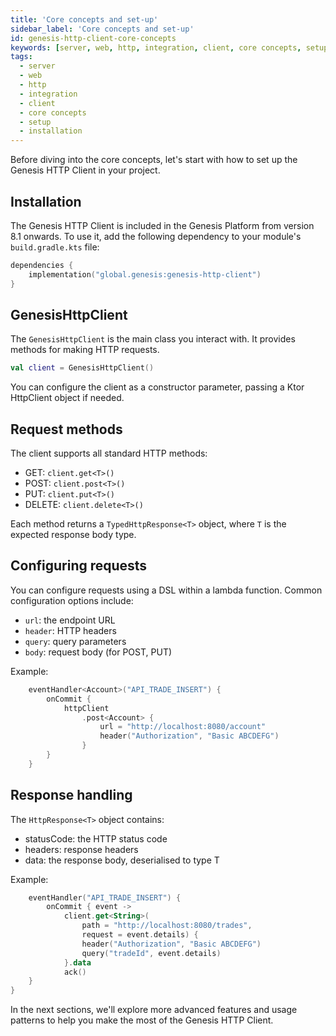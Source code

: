 ```yaml
---
title: 'Core concepts and set-up'
sidebar_label: 'Core concepts and set-up'
id: genesis-http-client-core-concepts
keywords: [server, web, http, integration, client, core concepts, setup, installation]
tags:
  - server
  - web
  - http
  - integration
  - client
  - core concepts
  - setup
  - installation
---
```


Before diving into the core concepts, let's start with how to set up the Genesis HTTP Client in your project.

## Installation

The Genesis HTTP Client is included in the Genesis Platform from version 8.1 onwards. To use it, add the following dependency to your module's `build.gradle.kts` file:

```kotlin
dependencies {
    implementation("global.genesis:genesis-http-client")
}
```

## GenesisHttpClient

The `GenesisHttpClient` is the main class you interact with. It provides methods for making HTTP requests.

```kotlin
val client = GenesisHttpClient()
```

You can configure the client as a constructor parameter, passing a Ktor HttpClient object if needed.

## Request methods
The client supports all standard HTTP methods:

- GET: `client.get<T>()`
- POST: `client.post<T>()`
- PUT: `client.put<T>()`
- DELETE: `client.delete<T>()`

Each method returns a `TypedHttpResponse<T>` object, where `T` is the expected response body type.

## Configuring requests
You can configure requests using a DSL within a lambda function. Common configuration options include:

- `url`: the endpoint URL
- `header`: HTTP headers
- `query`: query parameters
- `body`: request body (for POST, PUT)

Example:
```kotlin
    eventHandler<Account>("API_TRADE_INSERT") {
        onCommit {
            httpClient
                .post<Account> {
                    url = "http://localhost:8080/account"
                    header("Authorization", "Basic ABCDEFG")
                }
        }
    }
```

## Response handling

The `HttpResponse<T>` object contains:

- statusCode: the HTTP status code
- headers: response headers
- data: the response body, deserialised to type T

Example:

```kotlin
    eventHandler("API_TRADE_INSERT") {
        onCommit { event ->
            client.get<String>(
                path = "http://localhost:8080/trades",
                request = event.details) {
                header("Authorization", "Basic ABCDEFG")
                query("tradeId", event.details)
            }.data
            ack()
    }
}
```

In the next sections, we'll explore more advanced features and usage patterns to help you make the most of the Genesis HTTP Client.

